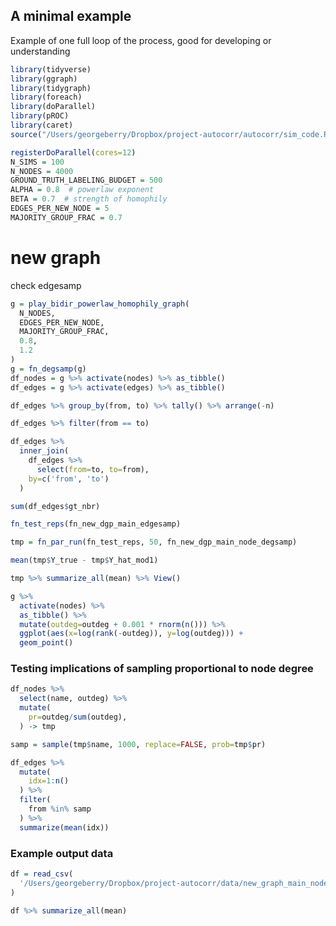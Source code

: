 ## A minimal example

Example of one full loop of the process, good for developing or understanding

```r
library(tidyverse)
library(ggraph)
library(tidygraph)
library(foreach)
library(doParallel)
library(pROC)
library(caret)
source("/Users/georgeberry/Dropbox/project-autocorr/autocorr/sim_code.R")

registerDoParallel(cores=12)
N_SIMS = 100
N_NODES = 4000
GROUND_TRUTH_LABELING_BUDGET = 500
ALPHA = 0.8  # powerlaw exponent
BETA = 0.7  # strength of homophily
EDGES_PER_NEW_NODE = 5
MAJORITY_GROUP_FRAC = 0.7
```


# new graph

check edgesamp

```r
g = play_bidir_powerlaw_homophily_graph(
  N_NODES,
  EDGES_PER_NEW_NODE,
  MAJORITY_GROUP_FRAC,
  0.8,
  1.2
)
g = fn_degsamp(g)
df_nodes = g %>% activate(nodes) %>% as_tibble()
df_edges = g %>% activate(edges) %>% as_tibble()
```

```r
df_edges %>% group_by(from, to) %>% tally() %>% arrange(-n)
```
```r
df_edges %>% filter(from == to)
```



```r
df_edges %>%
  inner_join(
    df_edges %>%
      select(from=to, to=from),
    by=c('from', 'to')
  )
```


```r
sum(df_edges$gt_nbr)
```


```r
fn_test_reps(fn_new_dgp_main_edgesamp)
```


```r
tmp = fn_par_run(fn_test_reps, 50, fn_new_dgp_main_node_degsamp)
```

```r
mean(tmp$Y_true - tmp$Y_hat_mod1)
```

```r
tmp %>% summarize_all(mean) %>% View()
```



```r
g %>%
  activate(nodes) %>%
  as_tibble() %>%
  mutate(outdeg=outdeg + 0.001 * rnorm(n())) %>%
  ggplot(aes(x=log(rank(-outdeg)), y=log(outdeg))) +
  geom_point()
```


### Testing implications of sampling proportional to node degree

```r
df_nodes %>%
  select(name, outdeg) %>%
  mutate(
    pr=outdeg/sum(outdeg),
  ) -> tmp

samp = sample(tmp$name, 1000, replace=FALSE, prob=tmp$pr)

df_edges %>%
  mutate(
    idx=1:n()
  ) %>%
  filter(
    from %in% samp
  ) %>%
  summarize(mean(idx))
```


### Example output data

```r
df = read_csv(
  '/Users/georgeberry/Dropbox/project-autocorr/data/new_graph_main_nodesamp.csv'
)
```

```r
df %>% summarize_all(mean)
```

